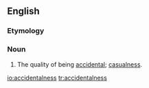 ==English==

===Etymology===
{{suffix|accidental|ness}}

===Noun===
{{en-noun|-}}

# The quality of being [[accidental]]; [[casualness]].

[[io:accidentalness]]
[[tr:accidentalness]]